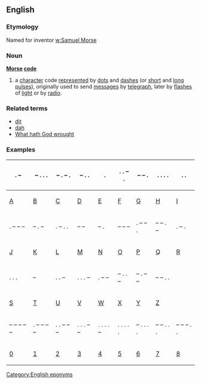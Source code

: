 ==English==
===Etymology===
Named for inventor [[w:Samuel Morse]]

===Noun===
'''[[Morse]] [[code]]'''
{{wikipedia}}
#a [[character]] code [[represented]] by [[dot]]s and [[dash]]es (or [[short]] and [[long]] [[pulse]]s), originally used to send [[message]]s by [[telegraph]], later by [[flash]]es of [[light]] or by [[radio]].
===Related terms===
*[[dit]]
*[[dah]]
*[[What hath God wrought]]

===Examples===

{| border=0  width=100%
|-bgcolor="#BECFEB" valign=top
!. &ndash;
!&ndash; . . .
!&ndash; . &ndash; .
!&ndash; . .
!.
!. . &ndash; .
!&ndash; &ndash; .
!. . . .
!. .
|-bgcolor="#DEE7F5" valign=top align="center"
|[[A]]
|[[B]]
|[[C]]
|[[D]]
|[[E]]
|[[F]]
|[[G]]
|[[H]]
|[[I]]
|-bgcolor="#BECFEB" valign=top
!. &ndash; &ndash; &ndash;
!&ndash; . &ndash;
!. &ndash; . .
!&ndash; &ndash;
!&ndash; .
!&ndash; &ndash; &ndash;
!. &ndash; &ndash; .
!&ndash; &ndash; . &ndash;
!. &ndash; .
|-bgcolor="#DEE7F5" valign=top align="center"
|[[J]]
|[[K]]
|[[L]]
|[[M]]
|[[N]]
|[[O]]
|[[P]]
|[[Q]]
|[[R]]
|-bgcolor="#BECFEB" valign=top align="center"
!. . .
!&ndash;
!. . &ndash;
!. . . &ndash;
!. &ndash; &ndash;
!&ndash; . . &ndash;
!&ndash; . &ndash; &ndash;
!&ndash; &ndash; . .
|-bgcolor="#DEE7F5" valign=top align="center"
|[[S]]
|[[T]]
|[[U]]
|[[V]]
|[[W]]
|[[X]]
|[[Y]]
|[[Z]]
|-bgcolor="#BECFEB" valign=top align="center"
!&ndash; &ndash; &ndash; &ndash; &ndash;
!. &ndash; &ndash; &ndash; &ndash;
!. . &ndash; &ndash; &ndash;
!. . . &ndash; &ndash;
!. . . . &ndash;
!. . . . .
!&ndash; . . . .
!&ndash; &ndash; . . .
!&ndash; &ndash; &ndash; . .
!&ndash; &ndash; &ndash; &ndash; .
|-bgcolor="#DEE7F5" valign=top align="center"
|[[0]]
|[[1]]
|[[2]]
|[[3]]
|[[4]]
|[[5]]
|[[6]]
|[[7]]
|[[8]]
|[[9]]
|}


[[Category:English eponyms]]